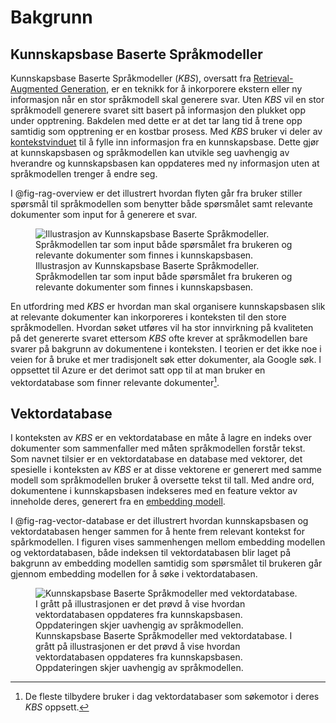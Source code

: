 # Bakgrunn

## Kunnskapsbase Baserte Språkmodeller

Kunnskapsbase Baserte Språkmodeller (_KBS_), oversatt fra [Retrieval-Augmented
Generation][wiki_rag], er en teknikk for å inkorporere ekstern eller ny
informasjon når en stor språkmodell skal generere svar. Uten _KBS_ vil en stor
språkmodell generere svaret sitt basert på informasjon den plukket opp under
opptrening. Bakdelen med dette er at det tar lang tid å trene opp samtidig som
opptrening er en kostbar prosess. Med _KBS_ bruker vi deler av
[kontekstvinduet][openai_token] til å fylle inn informasjon fra en
kunnskapsbase. Dette gjør at kunnskapsbasen og språkmodellen kan utvikle seg
uavhengig av hverandre og kunnskapsbasen kan oppdateres med ny informasjon uten
at språkmodellen trenger å endre seg.

I @fig-rag-overview er det illustrert hvordan flyten går fra bruker stiller
spørsmål til språkmodellen som benytter både spørsmålet samt relevante
dokumenter som input for å generere et svar.

![Illustrasjon av Kunnskapsbase Baserte Språkmodeller. Språkmodellen tar som
input både spørsmålet fra brukeren og relevante dokumenter som finnes i
kunnskapsbasen.](assets/images/rag_overview.png){#fig-rag-overview}

En utfordring med _KBS_ er hvordan man skal organisere kunnskapsbasen slik at
relevante dokumenter kan inkorporeres i konteksten til den store språkmodellen.
Hvordan søket utføres vil ha stor innvirkning på kvaliteten på det genererte
svaret ettersom _KBS_ ofte krever at språkmodellen bare svarer på bakgrunn av
dokumentene i konteksten. I teorien er det ikke noe i veien for å bruke et mer
tradisjonelt søk etter dokumenter, ala Google søk. I oppsettet til Azure er det
derimot satt opp til at man bruker en vektordatabase som finner relevante
dokumenter[^1].

## Vektordatabase

I konteksten av _KBS_ er en vektordatabase en måte å lagre en indeks over
dokumenter som sammenfaller med måten språkmodellen forstår tekst. Som navnet
tilsier er en vektordatabase en database med vektorer, det spesielle i
konteksten av _KBS_ er at disse vektorene er generert med samme modell som
språkmodellen bruker å oversette tekst til tall. Med andre ord, dokumentene i
kunnskapsbasen indekseres med en feature vektor av inneholde deres, generert fra
en [embedding modell][wiki_embedding].

I @fig-rag-vector-database er det illustrert hvordan kunnskapsbasen og
vektordatabasen henger sammen for å hente frem relevant kontekst for
spårkmodellen. I figuren vises sammenhengen mellom embedding modellen og
vektordatabasen, både indeksen til vektordatabasen blir laget på bakgrunn av
embedding modellen samtidig som spørsmålet til brukeren går gjennom embedding
modellen for å søke i vektordatabasen.

![Kunnskapsbase Baserte Språkmodeller med vektordatabase. I grått på
illustrasjonen er det prøvd å vise hvordan vektordatabasen oppdateres fra
kunnskapsbasen. Oppdateringen skjer uavhengig av
språkmodellen.](assets/images/rag_vector_database.png){#fig-rag-vector-database}

[wiki_rag]: https://en.wikipedia.org/wiki/Prompt_engineering#Retrieval-augmented_generation
[openai_token]: https://platform.openai.com/docs/introduction/tokens
[wiki_embedding]: https://en.wikipedia.org/wiki/Sentence_embedding

[^1]: De fleste tilbydere bruker i dag vektordatabaser som søkemotor i deres
_KBS_ oppsett.